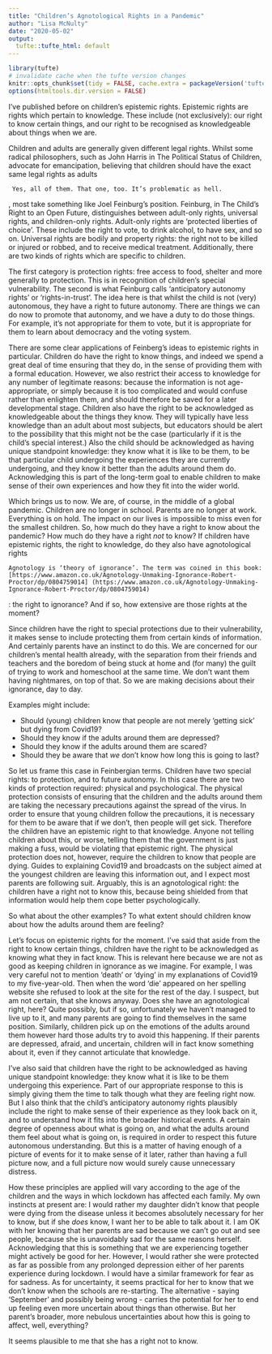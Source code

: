 ```yaml
---
title: "Children’s Agnotological Rights in a Pandemic"
author: "Lisa McNulty"
date: "2020-05-02"
output:
  tufte::tufte_html: default
---
```


```r
library(tufte)
# invalidate cache when the tufte version changes
knitr::opts_chunk$set(tidy = FALSE, cache.extra = packageVersion('tufte'))
options(htmltools.dir.version = FALSE)
```


I’ve published before on children’s epistemic rights. Epistemic rights are rights which pertain to knowledge. These include (not exclusively): our right to know certain things, and our right to be recognised as knowledgeable about things when we are. 

Children and adults are generally given different legal rights. Whilst some radical philosophers, such as John Harris in The Political Status of Children, advocate for emancipation, believing that children should have the exact same legal rights as adults 
```marginfigure
 Yes, all of them. That one, too. It’s problematic as hell.
```
, most take something like Joel Feinburg’s position. Feinburg, in The Child’s Right to an Open Future, distinguishes between adult-only rights, universal rights, and children-only rights. Adult-only rights are ‘protected liberties of choice’. These include the right to vote, to drink alcohol, to have sex, and so on. Universal rights are bodily and property rights: the right not to be killed or injured or robbed, and to receive medical treatment. Additionally, there are two kinds of rights which are specific to children.

The first category is protection rights: free access to food, shelter and more generally to protection. This is in recognition of children’s special vulnerability. The second is what Feinburg calls ‘anticipatory autonomy rights’ or ‘rights-in-trust’. The idea here is that whilst the child is not (very) autonomous, they have a right to future autonomy. There are things we can do now to promote that autonomy, and we have a duty to do those things. For example, it’s not appropriate for them to vote, but it is appropriate for them to learn about democracy and the voting system. 

There are some clear applications of Feinberg’s ideas to epistemic rights in particular. Children do have the right to know things, and indeed we spend a great deal of time ensuring that they do, in the sense of providing them with a formal education. However, we also restrict their access to knowledge for any number of legitimate reasons: because the information is not age-appropriate, or simply because it is too complicated and would confuse rather than enlighten them, and should therefore be saved for a later developmental stage. Children also have the right to be acknowledged as knowledgeable about the things they know. They will typically have less knowledge than an adult about most subjects, but educators should be alert to the possibility that this might not be the case (particularly if it is the child’s special interest.) Also the child should be acknowledged as having unique standpoint knowledge: they know what it is like to be them, to be that particular child undergoing the experiences they are currently undergoing, and they know it better than the adults around them do. Acknowledging this is part of the long-term goal to enable children to make sense of their own experiences and how they fit into the wider world. 

Which brings us to now. We are, of course, in the middle of a global pandemic. Children are no longer in school. Parents are no longer at work. Everything is on hold. The impact on our lives is impossible to miss even for the smallest children. So, how much do they have a right to know about the pandemic? How much do they have a right *not* to know? If children have epistemic rights, the right to knowledge, do they also have agnotological rights
```marginfigure
Agnotology is ‘theory of ignorance’. The term was coined in this book: [https://www.amazon.co.uk/Agnotology-Unmaking-Ignorance-Robert-Proctor/dp/0804759014] (https://www.amazon.co.uk/Agnotology-Unmaking-Ignorance-Robert-Proctor/dp/0804759014)
```
: the right to ignorance? And if so, how extensive are those rights at the moment?  

Since children have the right to special protections due to their vulnerability, it makes sense to include protecting them from certain kinds of information. And certainly parents have an instinct to do this. We are concerned for our children’s mental health already, with the separation from their friends and teachers and the boredom of being stuck at home and (for many) the guilt of trying to work and homeschool at the same time. We don’t want them having nightmares, on top of that. So we are making decisions about their ignorance, day to day. 

Examples might include: 

* Should (young) children know that people are not merely ‘getting sick’ but dying from Covid19? 
* Should they know if the adults around them are depressed? 
* Should they know if the adults around them are scared? 
* Should they be aware that *we* don’t know how long this is going to last? 

So let us frame this case in Feinbergian terms. Children have two special rights: to protection, and to future autonomy. In this case there are two kinds of protection required: physical and psychological. The physical protection consists of ensuring that the children and the adults around them are taking the necessary precautions against the spread of the virus. In order to ensure that young children follow the precautions, it is necessary for them to be aware that if we don’t, then people will get sick. Therefore the children have an epistemic right to that knowledge. Anyone not telling children about this, or worse, telling them that the government is just making a fuss, would be violating that epistemic right. The physical protection does not, however, require the children to know that people are dying. Guides to explaining Covid19 and broadcasts on the subject aimed at the youngest children are leaving this information out, and I expect most parents are following suit. Arguably, this is an agnotological right: the children have a right not to know this, because being shielded from that information would help them cope better psychologically. 

So what about the other examples? To what extent should children know about how the adults around them are feeling? 

Let’s focus on epistemic rights for the moment. I’ve said that aside from the right to know certain things, children have the right to be acknowledged as knowing what they in fact know. This is relevant here because we are not as good as keeping children in ignorance as we imagine. For example, I was very careful not to mention ‘death’ or ‘dying’ in my explanations of Covid19 to my five-year-old. Then when the word ‘die’ appeared on her spelling website she refused to look at the site for the rest of the day. I suspect, but am not certain, that she knows anyway. Does she have an agnotological right, here? Quite possibly, but if so, unfortunately we haven’t managed to live up to it, and many parents are going to find themselves in the same position. Similarly, children pick up on the emotions of the adults around them however hard those adults try to avoid this happening. If their parents are depressed, afraid, and uncertain, children will in fact know something about it, even if they cannot articulate that knowledge. 

I’ve also said that children have the right to be acknowledged as having unique standpoint knowledge: they know what it is like to be them undergoing this experience. Part of our appropriate response to this is simply giving them the time to talk though what they are feeling right now. But I also think that the child’s anticipatory autonomy rights plausibly include the right to make sense of their experience as they look back on it, and to understand how it fits into the broader historical events. A certain degree of openness about what is going on, and what the adults around them feel about what is going on, is required in order to respect this future autonomous understanding. But this is a matter of having enough of a picture of events for it to make sense of it later, rather than having a full picture now, and a full picture now would surely cause unnecessary distress. 

How these principles are applied will vary according to the age of the children and the ways in which lockdown has affected each family. My own instincts at present are: I would rather my daughter didn’t know that people were dying from the disease unless it becomes absolutely necessary for her to know, but if she *does* know, I want her to be able to talk about it. I am OK with her knowing that her parents are sad because we can’t go out and see people, because she is unavoidably sad for the same reasons herself. Acknowledging that this is something that we are experiencing together might actively be good for her. However, I would rather she were protected as far as possible from any prolonged depression either of her parents experience during lockdown. I would have a similar framework for fear as for sadness. As for uncertainty, it seems practical for her to know that we don’t know when the schools are re-starting. The alternative - saying ‘September’ and possibly being wrong - carries the potential for her to end up feeling even more uncertain about things than otherwise. But her parent’s broader, more nebulous uncertainties about how this is going to affect, well, everything? 

It seems plausible to me that she has a right not to know. 

